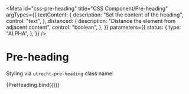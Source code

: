 <!-- @license CC0-1.0 -->


<Meta
  id="css-pre-heading"
  title="CSS Component/Pre-heading"
  argTypes={{
    textContent: {
      description: "Set the content of the heading",
      control: "text",
    },
    distanced: {
      description: "Distance the element from adjacent content",
      control: "boolean",
    },
  }}
  parameters={{
    status: {
      type: "ALPHA",
    },
  }}
/>

# Pre-heading

Styling via `utrecht-pre-heading` class name:

<Canvas>
  <Story
    name="Default"
    args={{
      ...defaultArgs,
      textContent: "The Quick Brown Fox Jumps Over The Lazy Dog",
    }}
  >
    {PreHeading.bind({})}
  </Story>
</Canvas>

<ArgsTable story="Default" />
